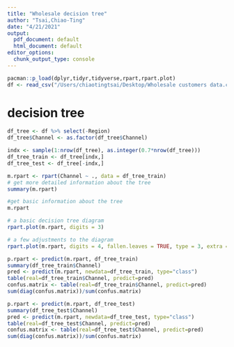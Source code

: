 ```yaml
---
title: "Wholesale decision tree"
author: "Tsai,Chiao-Ting"
date: "4/21/2021"
output:
  pdf_document: default
  html_document: default
editor_options:
  chunk_output_type: console
---
```


```r
pacman::p_load(dplyr,tidyr,tidyverse,rpart,rpart.plot)
df <- read_csv("/Users/chiaotingtsai/Desktop/Wholesale customers data.csv")
```

# decision tree
```r
df_tree <- df %>% select(-Region)
df_tree$Channel <- as.factor(df_tree$Channel)
```

```r
indx <- sample(1:nrow(df_tree), as.integer(0.7*nrow(df_tree)))
df_tree_train <- df_tree[indx,]
df_tree_test <- df_tree[-indx,]
```

```r
m.rpart <- rpart(Channel ~ ., data = df_tree_train)
# get more detailed information about the tree
summary(m.rpart)
```

```r
#get basic information about the tree
m.rpart

# a basic decision tree diagram
rpart.plot(m.rpart, digits = 3)

# a few adjustments to the diagram
rpart.plot(m.rpart, digits = 4, fallen.leaves = TRUE, type = 3, extra = 2)
```

```r
p.rpart <- predict(m.rpart, df_tree_train)
summary(df_tree_train$Channel)
pred <- predict(m.rpart, newdata=df_tree_train, type="class")
table(real=df_tree_train$Channel, predict=pred)
confus.matrix <- table(real=df_tree_train$Channel, predict=pred)
sum(diag(confus.matrix))/sum(confus.matrix)

p.rpart <- predict(m.rpart, df_tree_test)
summary(df_tree_test$Channel)
pred <- predict(m.rpart, newdata=df_tree_test, type="class")
table(real=df_tree_test$Channel, predict=pred)
confus.matrix <- table(real=df_tree_test$Channel, predict=pred)
sum(diag(confus.matrix))/sum(confus.matrix)
```